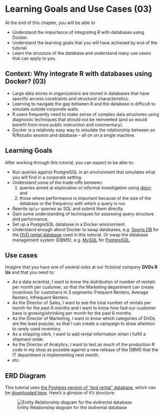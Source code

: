 # Learning Goals and Use Cases (03)

At the end of this chapter, you will be able to 

  * Understand the importance of integrating R with databases using Docker.
  * Understand the learning goals that you will have achieved by end of the tutorial.
  * Learn the structure of the database and understand many use cases that can apply to you.

## Context: Why integrate R with databases using Docker? (03)

* Large data stores in organizations are stored in databases that have specific access constraints and  structural characteristics.
* Learning to navigate the gap between R and the database is difficult to simulate outside corporate walls.
* R users frequently need to make sense of complex data structures using diagnostic techniques that should not be reinvented (and so would benefit from more public instruction and  commentary).
* Docker is a relatively easy way to simulate the relationship between an R/Rstudio session and database -- all on on a single machine.

## Learning Goals

After working through this tutorial, you can expect to be able to:

* Run queries against PostgreSQL in an environment that simulates what you will find in a corporate setting.
* Understand some of the trade-offs between:
    1. queries aimed at exploration or informal investigation using [dplyr](https://cran.r-project.org/package=dplyr); and 
    2. those where performance is important because of the size of the database or the frequency with which a query is run.
* Rewrite `dplyr` queries as SQL and submit them directly. 
* Gain some understanding of techniques for assessing query structure and performance.
* Set up a PostgreSQL database in a Docker environment.
* Understand enough about Docker to swap databases, e.g. [Sports DB](http://www.sportsdb.org/sd/samples) for the [DVD rental database](http://www.postgresqltutorial.com/postgresql-sample-database/) used in this tutorial. Or swap the database management system (DBMS), e.g. [MySQL](https://www.mysql.com/) for [PostgreSQL](https://www.postgresql.org/).

## Use cases 

Imagine that you have one of several roles at our fictional company **DVDs R Us** and that you need to:

* As a data scientist, I want to know the distribution of number of rentals per month per customer, so that the Marketing department can create incentives for customers in 3 segments: Frequent Renters, Average Renters, Infrequent Renters.
* As the Director of Sales, I want to see the total number of rentals per month for the past 6 months and I want to know how fast our customer base is growing/shrinking per month for the past 6 months.
* As the Director of Marketing, I want to know which categories of DVDs are the least popular, so that I can create a campaign to draw attention to rarely used inventory.
* As a shipping clerk, I want to add rental information when I fulfill a shipment order.
* As the Director of Analytics, I want to test as much of the production R code in my shop as possible against a new release of the DBMS that the IT department is implementing next month.
* etc.

## ERD Diagram

This tutorial uses [the Postgres version of "dvd rental" database](http://www.postgresqltutorial.com/postgresql-sample-database/), which can be  [downloaded here](http://www.postgresqltutorial.com/wp-content/uploads/2017/10/dvdrental.zip).  Here's a glimpse of it's structure:
    
![Entity Relationship diagram for the dvdrental database](./screenshots/dvdrental-er-diagram.png)

